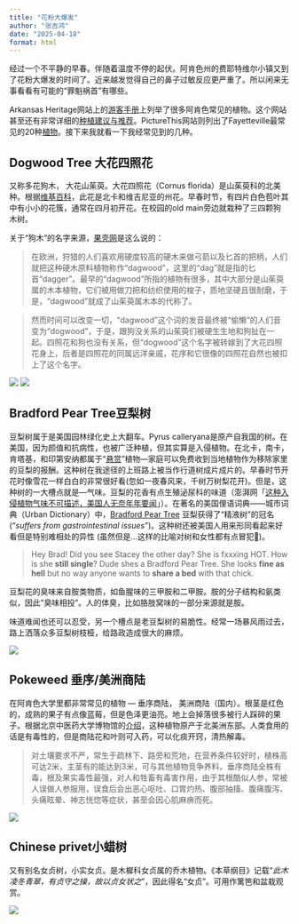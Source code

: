 ```yaml
---
title: "花粉大爆发"
author: "张吉鸿"
date: "2025-04-18"
format: html
---
```


经过一个不平静的早春。伴随着温度不停的起伏。阿肯色州的费耶特维尔小镇又到了花粉大爆发的时间了。近来越发觉得自己的鼻子过敏反应更严重了。所以闲来无事看看有可能的“罪魁祸首”有哪些。

Arkansas Heritage网站上的[游客手册](https://www.arkansasheritage.com/arkansas-natural-heritage/naturalareas/native-plants)上列举了很多阿肯色常见的植物。这个网站甚至还有非常详细的[种植建议与推荐](https://www.arkansasheritage.com/arkansas-natural-heritage/naturalareas/native-gardening-guide)。PictureThis网站则列出了Fayetteville最常见的20种[植物](https://www.picturethisai.com/region/United-States-Arkansas-Fayetteville.html)。接下来我就看一下我经常见到的几种。

## Dogwood Tree 大花四照花

又称多花狗木， 大花山茱萸。大花四照花（Cornus florida）是山茱萸科的北美种。根据[维基百科](https://zh.wikipedia.org/zh-cn/%E5%A4%A7%E8%8A%B1%E5%9B%9B%E7%85%A7%E8%8A%B1)，此花是北卡和维吉尼亚的州花。早春时节，有四片白色苞叶其中有小小的花簇，通常在四月初开花。在校园的old main旁边就栽种了三四颗狗木树。

关于“狗木”的名字来源，[果壳网](https://m.guokr.com/article/448133)是这么说的：

> 在欧洲，狩猎的人们喜欢用硬度较高的硬木来做弓箭以及匕首的把柄，人们就把这种硬木原料植物称作“dagwood”，这里的“dag”就是指的匕首“dagger”。最早的“dagwood”所指的植物有很多，其中大部分是山茱萸属的木本植物，它们被用做刀把和纺织使用的梭子，质地坚硬且很耐磨，于是，“dagwood”就成了山茱萸属木本的代称了。

> 然而时间可以改变一切，“dagwood”这个词的发音最终被“偷懒”的人们音变为“dogwood”，于是，跟狗没关系的山茱萸们被硬生生地和狗扯在一起。四照花和狗也没有关系，但“dogwood”这个名字被转嫁到了大花四照花身上，后者是四照花的同属远洋亲戚，花序和它很像的四照花自然也被扣上了这个名字。

![](images/clipboard-49498089.png)
![](images/clipboard-1699244183.png)

## Bradford Pear Tree豆梨树

豆梨树属于是美国园林绿化史上大翻车。Pyrus calleryana是原产自我国的树。在美国，因为颜值和抗病性，也被广泛种植，但其实算是入侵植物。在北卡，南卡，肯塔基，和印第安纳都属于“[悬赏](https://content.ces.ncsu.edu/callery-pear-bradford-and-other-varieties-and-their-invasive-progeny#section_heading_16828)”植物—家庭可以免费收到当地植物作为移除家里的豆梨的报酬。这种树在我途径的上班路上被当作行道树成片成片的。早春时节开花时像雪花一样白白的非常很好看(忽如一夜春风来，千树万树梨花开)。但是，这种树的一大槽点就是—气味。豆梨的花香有点生殖泌尿科的味道（澎湃网「[这种入侵植物气味不可描述，美国人无奈年年要闻](https://www.thepaper.cn/newsDetail_forward_16733515)」）。在著名的美国俚语词典——城市词典（Urban Dictionary）中，[Bradford Pear Tree](https://www.urbandictionary.com/define.php?term=Bradford%20Pear%20Tree) 豆梨获得了“精液树”的冠名("*suffers from gastrointestinal issues*")。这种树还被美国人用来形同看起来好看但是特别难相处的异性 (虽然但是...这样的比喻对树和女性都有点冒犯🤔)。

> Hey Brad! Did you see Stacey the other day? She is fxxxing HOT. How is she **still single**? Dude shes a Bradford Pear Tree. She looks **fine as hell** but no way anyone wants to **share a bed** with that chick.

豆梨花的臭味来自胺类物质，如鱼腥味的三甲胺和二甲胺。胺的分子结构和氨类似，因此“臭味相投”。人的体臭，比如胳肢窝味的一部分来源就是胺。

味道难闻也还可以忍受，另一个槽点是老豆梨树的易脆性。经常一场暴风雨过去，路上洒落众多豆梨树枝桠，给路政造成很大的麻烦。

![](images/clipboard-1875821857.png)



## Pokeweed 垂序/美洲商陆

在阿肯色大学里都非常常见的植物 — 垂序商陆， 美洲商陆（国内）。根茎是红色的，成熟的果子有点像蓝莓，但是色泽更油亮。地上会掉落很多被行人踩碎的果子。根据北京中医药大学博物馆的[介绍](https://bowuguan.bucm.edu.cn/kpzl/zyyzs/59657.htm)，这种植物原产于北美洲东部。人类食用的话是有毒性的，但是商陆花和叶则可入药，可以化痰开窍，清热解毒。

> 对土壤要求不严，常生于疏林下、路旁和荒地，在营养条件较好时，植株高可达2米，主茎有的能达到3米，可与其他植物竞争养料。垂序商陆全株有毒，根及果实毒性最强，对人和牲畜有毒害作用，由于其根酷似人参，常被人误做人参服用，误食后会出恶心呕吐、口胃灼热、腹部抽搐、腹痛腹泻、头痛眩晕、神志恍惚等症状，甚至会因心肌麻痹而死。

![](images/clipboard-393604377.png)

## Chinese privet小蜡树

又有别名女贞树，小实女贞。是木樨科女贞属的乔木植物。《本草纲目》记载“*此木凌冬青翠，有贞守之操，故以贞女状之*”，因此得名“女贞”。可用作篱笆和盆栽观赏。

![](images/clipboard-93641841.png)

## 
